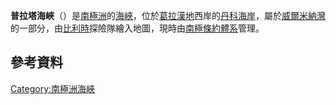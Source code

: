 {{coord|64|40|S|62|1|W|display=title}}

'''普拉塔海峽'''（{{lang-en|Plata Passage}}）是[[南極洲|南極洲]]的[[海峽|海峽]]，位於[[葛拉漢地|葛拉漢地]]西岸的[[丹科海岸|丹科海岸]]，屬於[[威爾米納灣|威爾米納灣]]的一部分，由[[比利時|比利時]]探險隊繪入地圖，現時由[[南極條約體系|南極條約體系]]管理。

==參考資料==
{{usgs-gazetteer}}

{{DEFAULTSORT:Plata Passage}}
[[Category:南極洲海峽|Category:南極洲海峽]]


{{DancoCoast-geo-stub}}